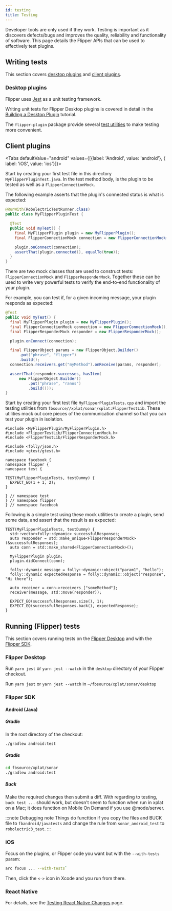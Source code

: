 ```yaml
---
id: testing
title: Testing
---
```



Developer tools are only used if they work. Testing is important as it discovers defects/bugs and improves the quality, reliability and functionality of software.
This page details the Flipper APIs that can be used to effectively test plugins.

## Writing tests

This section covers [desktop plugins](#desktop-plugins) and [client plugins](#client-plugins).

### Desktop plugins

Flipper uses [Jest](https://jestjs.io/) as a unit testing framework.

Writing unit tests for Flipper Desktop plugins is covered in detail in the [Building a Desktop Plugin](../../docs/tutorial/js-custom.mdx#testing-plugin-logic) tutorial.

The `flipper-plugin` package provide several [test utilities](../../docs/extending/flipper-plugin.mdx#testutils) to make testing more convenient.

## Client plugins

<Tabs defaultValue="android" values={[{label: 'Android', value: 'android'}, { label: 'iOS', value: 'ios'}]}>
<TabItem value="android">

<OssOnly>

Start by creating your first test file in this directory `MyFlipperPluginTest.java`. In the test method body, is the plugin to be tested as well as a `FlipperConnectionMock`.

The following example asserts that the plugin's connected status is what is expected:

```java
@RunWith(RobolectricTestRunner.class)
public class MyFlipperPluginTest {

  @Test
  public void myTest() {
    final MyFlipperPlugin plugin = new MyFlipperPlugin();
    final FlipperConnectionMock connection = new FlipperConnectionMock();

    plugin.onConnect(connection);
    assertThat(plugin.connected(), equalTo(true));
  }
}
```

There are two mock classes that are used to construct tests: `FlipperConnectionMock` and `FlipperResponderMock`. Together these can be used to write very powerful tests to verify the end-to-end functionality of your plugin.

For example, you can test if, for a given incoming message, your plugin responds as expected:

```java
@Test
public void myTest() {
  final MyFlipperPlugin plugin = new MyFlipperPlugin();
  final FlipperConnectionMock connection = new FlipperConnectionMock();
  final FlipperResponderMock responder = new FlipperResponderMock();

  plugin.onConnect(connection);

  final FlipperObject params = new FlipperObject.Builder()
      .put("phrase", "flipper")
      .build();
  connection.receivers.get("myMethod").onReceive(params, responder);

  assertThat(responder.successes, hasItem(
      new FlipperObject.Builder()
          .put("phrase", "ranos")
          .build()));
}
```

</OssOnly>

<FbAndroidTesting />

</TabItem>
<TabItem value="ios">

<OssOnly>

Start by creating your first test file `MyFlipperPluginTests.cpp` and import the testing utilities from `fbsource//xplat/sonar/xplat:FlipperTestLib`. These utilities mock out core pieces of the communication channel so that you can test your plugin in isolation.

```objc
#include <MyFlipperPlugin/MyFlipperPlugin.h>
#include <FlipperTestLib/FlipperConnectionMock.h>
#include <FlipperTestLib/FlipperResponderMock.h>

#include <folly/json.h>
#include <gtest/gtest.h>

namespace facebook {
namespace flipper {
namespace test {

TEST(MyFlipperPluginTests, testDummy) {
  EXPECT_EQ(1 + 1, 2);
}

} // namespace test
} // namespace flipper
} // namespace facebook
```

Following is a simple test using these mock utilities to create a plugin, send some data, and assert that the result is as expected:

```objc
TEST(MyFlipperPluginTests, testDummy) {
  std::vector<folly::dynamic> successfulResponses;
  auto responder = std::make_unique<FlipperResponderMock>(&successfulResponses);
  auto conn = std::make_shared<FlipperConnectionMock>();

  MyFlipperPlugin plugin;
  plugin.didConnect(conn);

  folly::dynamic message = folly::dynamic::object("param1", "hello");
  folly::dynamic expectedResponse = folly::dynamic::object("response", "Hi there");

  auto receiver = conn->receivers_["someMethod"];
  receiver(message, std::move(responder));

  EXPECT_EQ(successfulResponses.size(), 1);
  EXPECT_EQ(successfulResponses.back(), expectedResponse);
}
```

</OssOnly>

<FbIosTesting />

</TabItem>
</Tabs>

## Running (Flipper) tests

This section covers running tests on the [Flipper Desktop](#flipper-desktop) and with the [Flipper SDK](#flipper-sdk).

### Flipper Desktop

<OssOnly>

Run `yarn jest` or `yarn jest --watch` in the `desktop` directory of your Flipper checkout.

</OssOnly>

<FbInternalOnly>

Run `yarn jest` or `yarn jest --watch` in `~/fbsource/xplat/sonar/desktop`

</FbInternalOnly>

### Flipper SDK

#### Android (Java)

<OssOnly>

##### Gradle

In the root directory of the checkout:

```sh
./gradlew android:test
```

</OssOnly>

<FbInternalOnly>

##### Gradle

```sh
cd fbsource/xplat/sonar
./gradlew android:test
```

##### Buck

Make the required changes then submit a diff. With regarding to testing, `buck test ...` should work, but doesn't seem to function when run in xplat on a Mac; it does function  on Mobile On Demand if you use @mode/server.

:::note Debugging note
Things do functtion if you copy the files and BUCK file to `fbandroid/javatests` and change the rule from `sonar_android_test` to `robolectric3_test`.
:::

</FbInternalOnly>

<FbInternalOnly>

### iOS

Focus on the plugins, or Flipper code you want but with the `--with-tests` param:

```sh
arc focus ... --with-tests`
```

Then, click the `<->` icon in Xcode and you run from there.

</FbInternalOnly>

### React Native

For details, see the [Testing React Native Changes](testing-rn.mdx) page.

